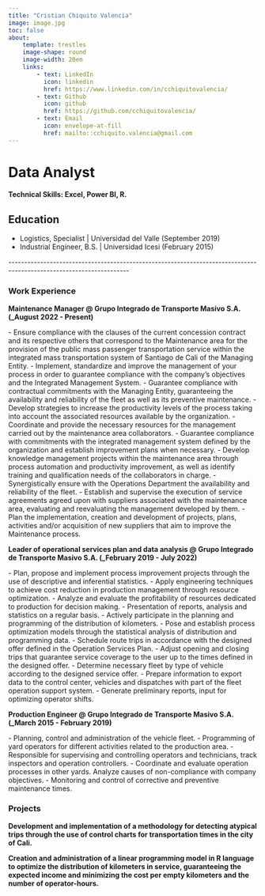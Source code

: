 ```yaml
---
title: "Cristian Chiquito Valencia"
image: image.jpg
toc: false
about: 
    template: trestles
    image-shape: round
    image-width: 20em
    links: 
        - text: LinkedIn
          icon: linkedin
          href: https://www.linkedin.com/in/cchiquitovalencia/
        - text: Github
          icon: github
          href: https://github.com/cchiquitovalencia/
        - text: Email
          icon: envelope-at-fill
          href: mailto::cchiquito.valencia@gmail.com
---
```


# Data Analyst

#### Technical Skills: Excel, Power BI, R.

## Education

-   Logistics, Specialist \| Universidad del Valle (September 2019)
-   Industrial Engineer, B.S. \| Universidad Icesi (February 2015)

\-\-\-\-\-\-\-\-\-\-\-\-\-\-\-\-\-\-\-\-\-\-\-\-\-\-\-\-\-\-\-\-\-\-\-\-\-\-\-\-\-\-\-\-\-\-\-\-\-\-\-\-\-\-\-\-\-\-\-\-\-\-\-\-\-\-\-\-\-\-\-\-\-\-\-\-\-\-\-\-\-\-\-\-\-\-\-\-\-\-\-\-\-\-\-\-\-\-\-\-\-\-\-\-\-\-\-\-\-\-\-\-\-\-\--

### Work Experience

**Maintenance Manager \@ Grupo Integrado de Transporte Masivo S.A. (\_August 2022 - Present)**

\- Ensure compliance with the clauses of the current concession contract and its respective others that correspond to the Maintenance area for the provision of the public mass passenger transportation service within the integrated mass transportation system of Santiago de Cali of the Managing Entity. - Implement, standardize and improve the management of your process in order to guarantee compliance with the company's objectives and the Integrated Management System. - Guarantee compliance with contractual commitments with the Managing Entity, guaranteeing the availability and reliability of the fleet as well as its preventive maintenance. - Develop strategies to increase the productivity levels of the process taking into account the associated resources available by the organization. - Coordinate and provide the necessary resources for the management carried out by the maintenance area collaborators. - Guarantee compliance with commitments with the integrated management system defined by the organization and establish improvement plans when necessary. - Develop knowledge management projects within the maintenance area through process automation and productivity improvement, as well as identify training and qualification needs of the collaborators in charge. - Synergistically ensure with the Operations Department the availability and reliability of the fleet. - Establish and supervise the execution of service agreements agreed upon with suppliers associated with the maintenance area, evaluating and reevaluating the management developed by them. - Plan the implementation, creation and development of projects, plans, activities and/or acquisition of new suppliers that aim to improve the Maintenance process.

**Leader of operational services plan and data analysis \@ Grupo Integrado de Transporte Masivo S.A. (\_February 2019 - July 2022)**

\- Plan, propose and implement process improvement projects through the use of descriptive and inferential statistics. - Apply engineering techniques to achieve cost reduction in production management through resource optimization. - Analyze and evaluate the profitability of resources dedicated to production for decision making. - Presentation of reports, analysis and statistics on a regular basis. - Actively participate in the planning and programming of the distribution of kilometers. - Pose and establish process optimization models through the statistical analysis of distribution and programming data. - Schedule route trips in accordance with the designed offer defined in the Operation Services Plan. - Adjust opening and closing trips that guarantee service coverage to the user up to the times defined in the designed offer. - Determine necessary fleet by type of vehicle according to the designed service offer. - Prepare information to export data to the control center, vehicles and dispatches with part of the fleet operation support system. - Generate preliminary reports, input for optimizing operator shifts.

**Production Engineer \@ Grupo Integrado de Transporte Masivo S.A. (\_March 2015 - February 2019)**

\- Planning, control and administration of the vehicle fleet. - Programming of yard operators for different activities related to the production area. - Responsible for supervising and controlling operators and technicians, track inspectors and operation controllers. - Coordinate and evaluate operation processes in other yards. Analyze causes of non-compliance with company objectives. - Monitoring and control of corrective and preventive maintenance times.

### Projects

**Development and implementation of a methodology for detecting atypical trips through the use of control charts for transportation times in the city of Cali.**

**Creation and administration of a linear programming model in R language to optimize the distribution of kilometers in service, guaranteeing the expected income and minimizing the cost per empty kilometers and the number of operator-hours.**
